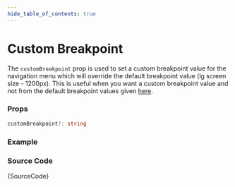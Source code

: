 ```yaml
---
hide_table_of_contents: true
---
```



# Custom Breakpoint

The `customBreakpoint` prop is used to set a custom breakpoint value for the navigation menu which will override the default breakpoint value (lg screen size - 1200px). This is useful when you want a custom breakpoint value and not from the default breakpoint values given [here](/docs/menu-examples/horizontal-examples/horizontal-nav/breakpoint).

### Props

```ts noCopy
customBreakpoint?: string
```

### Example

<IframeWindow url='http://localhost:3000/en/menu-examples/horizontal-menu/horizontal-nav/custom-breakpoint' />

### Source Code

<TsToJsCodeSnippet>{SourceCode}</TsToJsCodeSnippet>
